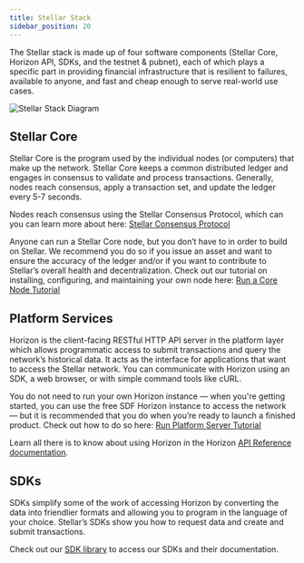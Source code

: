 ```yaml
---
title: Stellar Stack
sidebar_position: 20
---
```


The Stellar stack is made up of four software components (Stellar Core, Horizon API, SDKs, and the testnet & pubnet), each of which plays a specific part in providing financial infrastructure that is resilient to failures, available to anyone, and fast and cheap enough to serve real-world use cases.

![Stellar Stack Diagram](/assets/stellar-stack.png)

## Stellar Core

Stellar Core is the program used by the individual nodes (or computers) that make up the network. Stellar Core keeps a common distributed ledger and engages in consensus to validate and process transactions. Generally, nodes reach consensus, apply a transaction set, and update the ledger every 5-7 seconds.

Nodes reach consensus using the Stellar Consensus Protocol, which can you can learn more about here: [Stellar Consensus Protocol](./stellar-consensus-protocol)

Anyone can run a Stellar Core node, but you don’t have to in order to build on Stellar. We recommend you do so if you issue an asset and want to ensure the accuracy of the ledger and/or if you want to contribute to Stellar’s overall health and decentralization. Check out our tutorial on installing, configuring, and maintaining your own node here: [Run a Core Node Tutorial](../run-core-node)

## Platform Services

Horizon is the client-facing RESTful HTTP API server in the platform layer which allows programmatic access to submit transactions and query the network’s historical data. It acts as the interface for applications that want to access the Stellar network. You can communicate with Horizon using an SDK, a web browser, or with simple command tools like cURL.

You do not need to run your own Horizon instance — when you're getting started, you can use the free SDF Horizon instance to access the network — but it is recommended that you do when you’re ready to launch a finished product. Check out how to do so here: [Run Platform Server Tutorial](../run-platform-server)

Learn all there is to know about using Horizon in the Horizon [API Reference documentation](https://developers.stellar.org/api).

## SDKs

SDKs simplify some of the work of accessing Horizon by converting the data into friendlier formats and allowing you to program in the language of your choice. Stellar’s SDKs show you how to request data and create and submit transactions.

Check out our [SDK library](../tools-and-sdks#sdk-library) to access our SDKs and their documentation.
